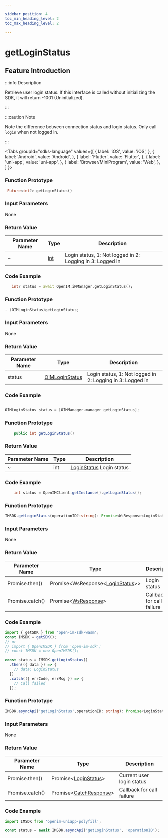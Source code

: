 ```yaml
---

sidebar_position: 4
toc_min_heading_level: 2
toc_max_heading_level: 2

---
```


# getLoginStatus

## Feature Introduction

:::info Description

Retrieve user login status. If this interface is called without initializing the SDK, it will return -1001 (Uninitialized).

:::

:::caution Note

Note the difference between connection status and login status. Only call `login` when not logged in.

:::

<Tabs
groupId="sdks-language"
values={[
{ label: 'iOS', value: 'iOS', },
{ label: 'Android', value: 'Android', },
{ label: 'Flutter', value: 'Flutter', },
{ label: 'uni-app', value: 'uni-app', },
{ label: 'Browser/MiniProgram', value: 'Web', },
]
}>

<TabItem value="Flutter">

### Function Prototype

```dart showLineNumbers
 Future<int?> getLoginStatus()
```

### Input Parameters

None

### Return Value

| Parameter Name | Type | Description                                 |
| -------------- | ---- | -------------------------------------------- |
| ~              | [int](/enum/loginStatus.mdx) | Login status, 1: Not logged in 2: Logging in 3: Logged in |

### Code Example

```dart showLineNumbers
   int? status = await OpenIM.iMManager.getLoginStatus();
```

</TabItem>

<TabItem value="iOS">

### Function Prototype

```swift showLineNumbers
- (OIMLoginStatus)getLoginStatus;
```

### Input Parameters

None

### Return Value

| Parameter Name | Type | Description                                 |
| -------------- | ---- | -------------------------------------------- |
| status         | [OIMLoginStatus](/enum/loginStatus.mdx) | Login status, 1: Not logged in 2: Logging in 3: Logged in |

### Code Example

```swift showLineNumbers

OIMLoginStatus status = [OIMManager.manager getLoginStatus];

```

</TabItem>

<TabItem value="Android">

### Function Prototype

```java showLineNumbers
    public int getLoginStatus()
```

### Return Value

| Parameter Name | Type | Description                                        |
| -------------- | ---- | --------------------------------------------------- |
| ~              | int  | [LoginStatus](/enum/loginStatus.mdx) Login status  |

### Code Example

```java showLineNumbers
    int status = OpenIMClient.getInstance().getLoginStatus();
```

</TabItem>

<TabItem value="Web">

### Function Prototype

```ts showLineNumbers
IMSDK.getLoginStatus(operationID?:string): Promise<WsResponse<LoginStatus>>;
```

### Input Parameters

None

### Return Value

| Parameter Name  | Type | Description        |
| --------------- | ---- | ------------------- |
| Promise.then()  | Promise<WsResponse<[LoginStatus](/enum/loginStatus.mdx)>\> | Login status     |
| Promise.catch() | Promise<[WsResponse](/class/response.mdx)\> | Callback for call failure |

### Code Example

```js showLineNumbers
import { getSDK } from 'open-im-sdk-wasm';
const IMSDK = getSDK();
// or
// import { OpenIMSDK } from 'open-im-sdk';
// const IMSDK = new OpenIMSDK();

const status = IMSDK.getLoginStatus()
  .then(({ data }) => {
    // data: LoginStatus
  })
  .catch(({ errCode, errMsg }) => {
    // Call failed
  });
```

</TabItem>

<TabItem value="uni-app">

### Function Prototype

```ts showLineNumbers
IMSDK.asyncApi('getLoginStatus',operationID: string): Promise<LoginStatus>;
```

### Input Parameters

None

### Return Value

| Parameter Name  | Type | Description                 |
| --------------- | ---- | --------------------------- |
| Promise.then()  | Promise<[LoginStatus](/enum/loginStatus.mdx)\> | Current user login status |
| Promise.catch() | Promise<[CatchResponse](/class/response.mdx)\> | Callback for call failure |

### Code Example

```js showLineNumbers
import IMSDK from 'openim-uniapp-polyfill';

const status = await IMSDK.asyncApi('getLoginStatus', 'operationID');
```

</TabItem>

</Tabs>